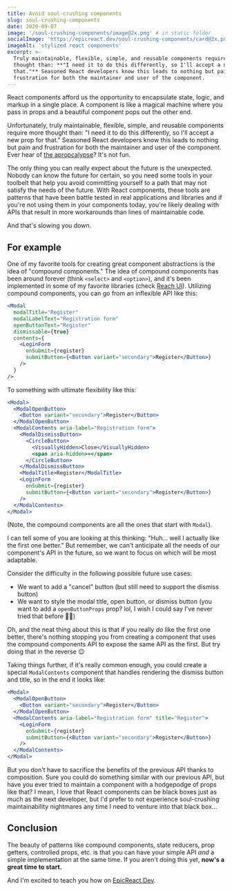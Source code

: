 ```yaml
---
title: Avoid soul-crushing components
slug: soul-crushing-components
date: 2020-09-07
image: '/soul-crushing-components/image@2x.png' # in static folder
socialImage: 'https://epicreact.dev/soul-crushing-components/card@2x.png'
imageAlt: 'stylized react components'
excerpt: >-
  Truly maintainable, flexible, simple, and reusable components require more
  thought than: **"I need it to do this differently, so I'll accept a new prop for
  that."** Seasoned React developers know this leads to nothing but pain and
  frustration for both the maintainer and user of the component.
---
```


React components afford us the opportunity to encapsulate state, logic, and
markup in a single place. A component is like a magical machine where you
pass in props and a beautiful component pops out the other end.

Unfortunately, truly maintainable, flexible, simple, and reusable components
require more thought than: "I need it to do this differently, so I'll accept a
new prop for that." Seasoned React developers know this leads to nothing but
pain and frustration for both the maintainer and user of the component. Ever
hear of
[the apropcalypse](https://twitter.com/gurlcode/status/1002110517094371328)?
It's not fun.

The only thing you can really expect about the future is the unexpected. Nobody
can know the future for certain, so you need some tools in your toolbelt that
help you avoid committing yourself to a path that may not satisfy the needs of
the future. With React components, these tools are patterns that have been
battle tested in real applications and libraries and if you're not using them in
your components today, you're likely dealing with APIs that result in more
workarounds than lines of maintainable code.

And that's slowing you down.

## For example

One of my favorite tools for creating great component abstractions is the idea
of "compound components." The idea of compound components has been around
forever (think `<select>` and `<option>`), and it's been implemented in some of
my favorite libraries (check [Reach UI](https://reach.tech/)). Utilizing
compound components, you can go from an inflexible API like this:

```jsx
<Modal
  modalTitle="Register"
  modalLabelText="Registration form"
  openButtonText="Register"
  dismissable={true}
  contents={
    <LoginForm
      onSubmit={register}
      submitButton={<Button variant="secondary">Register</Button>}
    />
  }
/>
```

To something with ultimate flexibility like this:

```jsx
<Modal>
  <ModalOpenButton>
    <Button variant="secondary">Register</Button>
  </ModalOpenButton>
  <ModalContents aria-label="Registration form">
    <ModalDismissButton>
      <CircleButton>
        <VisuallyHidden>Close</VisuallyHidden>
        <span aria-hidden>×</span>
      </CircleButton>
    </ModalDismissButton>
    <ModalTitle>Register</ModalTitle>
    <LoginForm
      onSubmit={register}
      submitButton={<Button variant="secondary">Register</Button>}
    />
  </ModalContents>
</Modal>
```

(Note, the compound components are all the ones that start with `Modal`).

I can tell some of you are looking at this thinking: "Huh... well I actually
like the first one better." But remember, we can't anticipate all the needs of
our component's API in the future, so we want to focus on which will be most
adaptable.

Consider the difficulty in the following possible future use cases:

- We want to add a "cancel" button (but still need to support the dismiss
  button)
- We want to style the modal title, open button, or dismiss button (you want to
  add a `openButtonProps` prop? lol, I wish I could say I've never tried that
  before 🤦‍♂️)

Oh, and the neat thing about this is that if you really _do_ like the first one
better, there's nothing stopping you from creating a component that uses the
compound components API to expose the same API as the first. But try doing that
in the reverse 😉

Taking things further, if it's really common enough, you could create a special
`ModalContents` component that handles rendering the dismiss button and title,
so in the end it looks like:

```jsx
<Modal>
  <ModalOpenButton>
    <Button variant="secondary">Register</Button>
  </ModalOpenButton>
  <ModalContents aria-label="Registration form" title="Register">
    <LoginForm
      onSubmit={register}
      submitButton={<Button variant="secondary">Register</Button>}
    />
  </ModalContents>
</Modal>
```

But you don't have to sacrifice the benefits of the previous API thanks to
composition. Sure you could do something similar with our previous API, but have
you ever tried to maintain a component with a hodgepodge of props like that? I
mean, I love that React components can be black boxes just as much as the next
developer, but I'd prefer to not experience soul-crushing maintainability
nightmares any time I need to venture into that black box...

## Conclusion

The beauty of patterns like compound components, state reducers, prop getters,
controlled props, etc. is that you can have your simple API _and_ a simple
implementation at the same time. If you aren't doing this yet, **now's a great
time to start.**

And I'm excited to teach you how on [EpicReact.Dev](https://epicreact.dev).

